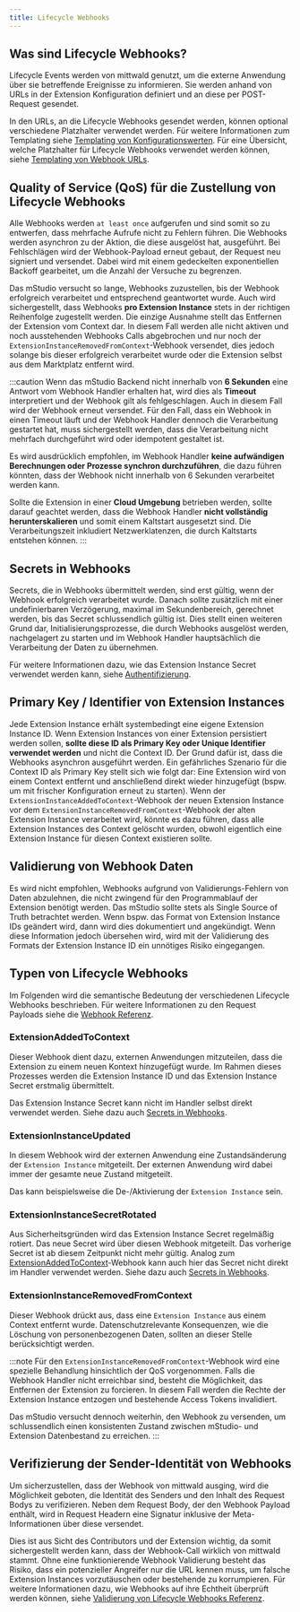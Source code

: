 ```yaml
---
title: Lifecycle Webhooks
---
```


## Was sind Lifecycle Webhooks?

Lifecycle Events werden von mittwald genutzt, um die externe Anwendung über sie betreffende Ereignisse zu informieren.
Sie werden anhand von URLs in der Extension Konfiguration definiert und an diese per POST-Request gesendet.

In den URLs, an die Lifecycle Webhooks gesendet werden, können optional verschiedene Platzhalter verwendet werden.
Für weitere Informationen zum Templating siehe [Templating von Konfigurationswerten](../templating).
Für eine Übersicht, welche Platzhalter für Lifecycle Webhooks verwendet werden können, siehe [Templating von Webhook URLs](../../../reference/webhooks#templating-von-webhook-urls).

## Quality of Service (QoS) für die Zustellung von Lifecycle Webhooks

Alle Webhooks werden `at least once` aufgerufen und sind somit so zu entwerfen, dass mehrfache Aufrufe nicht zu Fehlern führen.
Die Webhooks werden asynchron zu der Aktion, die diese ausgelöst hat, ausgeführt.
Bei Fehlschlägen wird der Webhook-Payload erneut gebaut, der Request neu signiert und versendet.
Dabei wird mit einem gedeckelten exponentiellen Backoff gearbeitet, um die Anzahl der Versuche zu begrenzen.

Das mStudio versucht so lange, Webhooks zuzustellen, bis der Webhook erfolgreich verarbeitet und entsprechend geantwortet wurde.
Auch wird sichergestellt, dass Webhooks **pro Extension Instance** stets in der richtigen Reihenfolge zugestellt werden.
Die einzige Ausnahme stellt das Entfernen der Extension vom Context dar.
In diesem Fall werden alle nicht aktiven und noch ausstehenden Webhooks Calls abgebrochen
und nur noch der `ExtensionInstanceRemovedFromContext`-Webhook versendet, dies jedoch solange bis dieser erfolgreich verarbeitet wurde
oder die Extension selbst aus dem Marktplatz entfernt wird.

:::caution
Wenn das mStudio Backend nicht innerhalb von **6 Sekunden** eine Antwort vom Webhook Handler erhalten hat,
wird dies als **Timeout** interpretiert und der Webhook gilt als fehlgeschlagen.
Auch in diesem Fall wird der Webhook erneut versendet.
Für den Fall, dass ein Webhook in einen Timeout läuft und der Webhook Handler dennoch die Verarbeitung gestartet hat,
muss sichergestellt werden, dass die Verarbeitung nicht mehrfach durchgeführt wird oder idempotent gestaltet ist.

Es wird ausdrücklich empfohlen, im Webhook Handler **keine aufwändigen Berechnungen oder Prozesse synchron durchzuführen**,
die dazu führen könnten, dass der Webhook nicht innerhalb von 6 Sekunden verarbeitet werden kann.

Sollte die Extension in einer **Cloud Umgebung** betrieben werden, sollte darauf geachtet werden,
dass die Webhook Handler **nicht vollständig herunterskalieren** und somit einem Kaltstart ausgesetzt sind.
Die Verarbeitungszeit inkludiert Netzwerklatenzen, die durch Kaltstarts entstehen können.
:::

## Secrets in Webhooks

Secrets, die in Webhooks übermittelt werden, sind erst gültig, wenn der Webhook erfolgreich verarbeitet wurde.
Danach sollte zusätzlich mit einer undefinierbaren Verzögerung, maximal im Sekundenbereich, gerechnet werden, bis das Secret schlussendlich gültig ist.
Dies stellt einen weiteren Grund dar, Initialisierungsprozesse, die durch Webhooks ausgelöst werden, nachgelagert zu starten
und im Webhook Handler hauptsächlich die Verarbeitung der Daten zu übernehmen.

Für weitere Informationen dazu, wie das Extension Instance Secret verwendet werden kann, siehe [Authentifizierung](../authentication#extension-instance-secret).

## Primary Key / Identifier von Extension Instances

Jede Extension Instance erhält systembedingt eine eigene Extension Instance ID.
Wenn Extension Instances von einer Extension persistiert werden sollen,
**sollte diese ID als Primary Key oder Unique Identifier verwendet werden** und nicht die Context ID.
Der Grund dafür ist, dass die Webhooks asynchron ausgeführt werden.
Ein gefährliches Szenario für die Context ID als Primary Key stellt sich wie folgt dar:
Eine Extension wird von einem Context entfernt und anschließend direkt wieder hinzugefügt (bspw. um mit frischer Konfiguration erneut zu starten).
Wenn der `ExtensionInstanceAddedToContext`-Webhook der neuen Extension Instance vor dem `ExtensionInstanceRemovedFromContext`-Webhook der alten Extension Instance verarbeitet wird,
könnte es dazu führen, dass alle Extension Instances des Context gelöscht wurden, obwohl eigentlich eine Extension Instance für diesen Context existieren sollte.

## Validierung von Webhook Daten

Es wird nicht empfohlen, Webhooks aufgrund von Validierungs-Fehlern von Daten abzulehnen, die nicht zwingend für den Programmablauf der Extension benötigt werden.
Das mStudio sollte stets als Single Source of Truth betrachtet werden.
Wenn bspw. das Format von Extension Instance IDs geändert wird, dann wird dies dokumentiert und angekündigt.
Wenn diese Information jedoch übersehen wird, wird mit der Validierung des Formats der Extension Instance ID ein unnötiges Risiko eingegangen.

## Typen von Lifecycle Webhooks

Im Folgenden wird die semantische Bedeutung der verschiedenen Lifecycle Webhooks beschrieben.
Für weitere Informationen zu den Request Payloads siehe die [Webhook Referenz](../../../reference/webhooks).

### ExtensionAddedToContext

Dieser Webhook dient dazu, externen Anwendungen mitzuteilen, dass die Extension zu einem neuen Kontext hinzugefügt wurde.
Im Rahmen dieses Prozesses werden die Extension Instance ID und das Extension Instance Secret erstmalig übermittelt.

Das Extension Instance Secret kann nicht im Handler selbst direkt verwendet werden.
Siehe dazu auch [Secrets in Webhooks](#secrets-in-webhooks).

### ExtensionInstanceUpdated

In diesem Webhook wird der externen Anwendung eine Zustandsänderung der `Extension Instance` mitgeteilt.
Der externen Anwendung wird dabei immer der gesamte neue Zustand mitgeteilt.

Das kann beispielsweise die De-/Aktivierung der `Extension Instance` sein.

### ExtensionInstanceSecretRotated

Aus Sicherheitsgründen wird das Extension Instance Secret regelmäßig rotiert.
Das neue Secret wird über diesen Webhook mitgeteilt.
Das vorherige Secret ist ab diesem Zeitpunkt nicht mehr gültig.
Analog zum [ExtensionAddedToContext](#extensionaddedtocontext)-Webhook kann auch hier das Secret nicht direkt im Handler verwendet werden.
Siehe dazu auch [Secrets in Webhooks](#secrets-in-webhooks).

### ExtensionInstanceRemovedFromContext

Dieser Webhook drückt aus, dass eine `Extension Instance` aus einem Context entfernt wurde.
Datenschutzrelevante Konsequenzen, wie die Löschung von personenbezogenen Daten, sollten an dieser Stelle berücksichtigt werden.

:::note
Für den `ExtensionInstanceRemovedFromContext`-Webhook wird eine spezielle Behandlung hinsichtlich der QoS vorgenommen.
Falls die Webhook Handler nicht erreichbar sind, besteht die Möglichkeit, das Entfernen der Extension zu forcieren.
In diesem Fall werden die Rechte der Extension Instance entzogen und bestehende Access Tokens invalidiert.

Das mStudio versucht dennoch weiterhin, den Webhook zu versenden,
um schlussendlich einen konsistenten Zustand zwischen mStudio- und Extension Datenbestand zu erreichen.
:::

## Verifizierung der Sender-Identität von Webhooks

Um sicherzustellen, dass der Webhook von mittwald ausging, wird die Möglichkeit geboten, die Identität des Senders und den Inhalt des Request Bodys zu verifizieren.
Neben dem Request Body, der den Webhook Payload enthält, wird in Request Headern eine Signatur inklusive der Meta-Informationen über diese versendet.

Dies ist aus Sicht des Contributors und der Extension wichtig, da somit sichergestellt werden kann, dass der Webhook-Call wirklich von mittwald stammt.
Ohne eine funktionierende Webhook Validierung besteht das Risiko, dass ein potenzieller Angreifer nur die URL kennen muss, um falsche Extension Instances vorzutäuschen oder bestehende zu korrumpieren.
Für weitere Informationen dazu, wie Webhooks auf ihre Echtheit überprüft werden können, siehe [Validierung von Lifecycle Webhooks Referenz](../../../reference/webhooks#validierung-von-lifecycle-webhooks).
